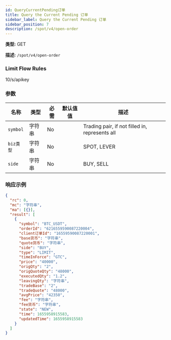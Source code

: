 ```yaml
---
id: QueryCurrentPending订单
title: Query the Current Pending 订单
sidebar_label: Query the Current Pending 订单
sidebar_position: 7
description: /spot/v4/open-order
---
```


**类型:** GET

**描述:** `/spot/v4/open-order`

### Limit Flow Rules

10/s/apikey

### 参数

| 名称 | 类型 | 必需 | 默认值值 | 描述 |
| --- | --- | --- | --- | --- |
| `symbol` | 字符串 | No |  | Trading pair, if not filled in, represents all |
| `biz类型` | 字符串 | No |  | SPOT, LEVER |
| `side` | 字符串 | No |  | BUY, SELL |

### 响应示例

```json title="Response"
{
  "rc": 0,
  "mc": "字符串",
  "ma": [{}],
  "result": [
    {
      "symbol": "BTC_USDT",
      "orderId": "6216559590087220004",
      "client订单Id": "16559590087220001",
      "base货币": "字符串",
      "quote货币": "字符串",
      "side": "BUY",
      "type": "LIMIT",
      "timeInForce": "GTC",
      "price": "40000",
      "origQty": "2",
      "origQuoteQty": "48000",
      "executedQty": "1.2",
      "leavingQty": "字符串",
      "tradeBase": "2",
      "tradeQuote": "48000",
      "avgPrice": "42350",
      "fee": "字符串",
      "fee货币": "字符串",
      "state": "NEW",
      "time": 1655958915583,
      "updatedTime": 1655958915583
    }
  ]
}
```
